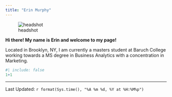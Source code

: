 ```yaml
---
title: "Erin Murphy"
---
```

![headshot](/headshot3)

**Hi there! My name is Erin and welcome to my page!**   

Located in Brooklyn, NY, I am currently a masters student at Baruch College working towards a MS degree in Business Analytics with a concentration in Marketing. 

```r
#| include: false
1+1
```
--------------
Last Updated: `r format(Sys.time(), "%A %m %d, %Y at %H:%M%p")`